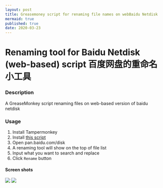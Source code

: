```yaml
---
layout: post
title: Greasemoney script for renaming file names on webBaidu Netdisk 
mermaid: true
published: true
date: 2020-03-23
---
```

# Renaming tool for Baidu Netdisk (web-based) script 百度网盘的重命名小工具

### Description
A GreaseMonkey script renaming files on web-based version of baidu netdisk



### Usage
1. Install Tampermonkey
1. Install [this script](https://greasyfork.org/en/scripts/398489-baidu-netdisk-rename)
1. Open pan.baidu.com/disk
1. A renaming tool will show on the top of file list
1. Input what you want to search and replace
1. Click `Rename` button


#### Screen shots
[![](https://github.com/neotan/baidu-netdisk-rename/blob/master/baidu-netdisk-rename1.png?raw=true)](https://github.com/neotan/baidu-netdisk-rename/blob/master/baidu-netdisk-rename1.png?raw=true)
[![](https://github.com/neotan/baidu-netdisk-rename/blob/master/baidu-netdisk-rename2.png?raw=true)](https://github.com/neotan/baidu-netdisk-rename/blob/master/baidu-netdisk-rename2.png?raw=true)
